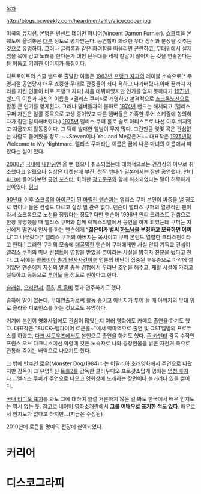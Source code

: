 [[목차]]

http://blogs.ocweekly.com/heardmentality/alicecooper.jpg

[[미국]]의 [[뮤지션]]. 본명은 빈센트 데이먼 퍼니어(Vincent Damon Furnier). [[쇼크록]]을 본궤도에 올려놓은 [[대부]] 정도로 평가받는다. 공연할때 화려한 무대 장식과 분장을 갖추는 것으로 유명하다. 그러나 글램록과 같은 화려함을 떠올리면 곤란하고, 무대위에서 실제 뱀을 목에 감고 노래를 한다든가 대형 단두대를 세워 칼날이 떨어지는 것을 연출한다는 등 어둡고 기괴한 이미지가 특징이다.

디트로이트의 스쿨 밴드로 출발한 이들은 [[1963년]] [[프랭크 자파]]의 레이블 소속으로[* 무명시절 공연당시 너무 쇼킹한 무대로 관중들이 죄다 욕하고 나가버렸다.이때 끝까지 자리를 지킨 인물이 바로 프랭크 자파] 처음 데뷔하였지만 인기를 얻지 못하다가 [[1971년]] 밴드의 이름과 자신의 이름을 <앨리스 쿠퍼>로 개명하고 본격적으로 [[쇼크록]]노선으로 활동 큰 인기를 얻게된다. 그러나 멤버들과의 불화로 [[1974년]] 밴드는 해체되고 (앨리스 쿠퍼 자신은 알콜 중독으로 고생 중이었고 다른 멤버들은 가혹한 투어 스케줄에 항의하다가 집단 탈퇴해버렸다.) [[1975년]] 앨리스 쿠퍼 홀로 솔로 아티스트로 나선 이후 쉬지않고 지금까지 활동중이다. 그 덕에 발매한 앨범이 무지 많다. 그런만큼 몇몇 곡은 관심없는 사람도 들어봤을 정도. ~~Steven이나 You and Me같은거~~ 대표작은 [[1975년]]작 Welcome to My Nightmare. 앨리스 쿠퍼라는 이름은 꿈에 나온 마녀의 이름에서 따왔다는 설이 있다.

[[2008년]] [[국내]]에 [[내한공연]] 올 뻔 했으나 취소되었는데 대외적으로는 건강상의 이유로 취소했다고 알렸으나 실상은 티켓판매 부진. 정작 옆나라 [[일본]]에서는 잘만 공연했다. [[인터파크]]에 들어가보면 [[공연]] [[포스터]], 화려한 [[광고]]문구와 함께 취소되었다는 말이 허무하게 남아있다. [http://ticket.interpark.com/Ticket/Goods/GoodsInfo.asp?GoodsCode=08000819 링크]   

[[90년대]] 이후 [[쇼크록]]의 [[아이콘]]이 된 [[마릴린 맨슨]]과는 앨리스 쿠퍼 본인이 짜증을 낼 정도로 엮이나 둘은 컨셉도 다르고 실상 별 관련 없다. 맨슨이 앨리스 쿠퍼의 열광적인 팬이라서 쇼크록으로 노선을 정했다는 정도? 다만 맨슨이 1996년 안티 크리스트 컨셉으로 한창 유명했을 때 앨리스 쿠퍼와 함께 락페스티벌에서 공연을 하게 되었는데 쿠퍼는 자신에게 떨면서 인사를 하는 맨슨에게 "'''젊은이가 벌써 [[하느님]]을 부정하고 모욕하면 어쩌냐'''"고 나무랐다[* 앨리스 쿠퍼의 아버지는 목사이고 쿠퍼 본인도 열렬한 크리스천이라고 한다.] 그러한 쿠퍼의 모습에 [[데꿀멍]]한 맨슨이 쿠퍼에게만 사실 안티 기독교 컨셉이 앨리스 쿠퍼의 마녀 컨셉트에 영향을 받았을 뿐이라는 사실을 밝히자 친분을 텄다고 한다. 그 뒤에는 [[콜롬비아 총기 난사사건]]이후 언론의 비난이 집중된 후유증으로 마약에 쩔어있던 맨슨에게 자신의 알콜 중독 경험에서 우러난 조언을 해주고, 재활 시설에 가라고 설득하고 공동으로 [[투어]]도 돌 정도로 친하다고 한다. 

[[슬래쉬]], [[오리안시]], [[존5]], [[롭 좀비]] 등과 연주하기도 했다.

슬하에 딸이 있는데, 무대연출가로써 활동 중이고 아버지가 투어 돌 때 아버지의 무대 위로 올라와 퍼포먼스를 하는 것으로도 유명하다.

거기에 본인이 영화사업에도 관심이 많았는지 여러 영화에도 카메오 출연을 하기도 했다. 대표작은 "SUCK~뱀파이어 로큰롤~"에서 악마역으로 출연 및 OST앨범의 프로듀스를 하였고, [[다크 섀도우즈]]에서도 본인으로 출연을 하기도 했다. [[존 카펜터]] 감독 수작인 프린스 오브 다크니스에선 악령에 깃든 노숙자로 나와 등장인물을 낡은 자전거 축으로 관통해 죽이는 배역으로 나오기도 했다.

그 밖에 [http://jampuri.egloos.com/4185380 반수인 로우](Monster Dog/1984)라는 이탈리아 호러영화에서 주연으로 나왔지만 감독이 그 유명하신 [[트롤2]]를 감독한 클라우디오 프로갓소답게 영화는 [http://blog.naver.com/PostView.nhn?blogId=artgihun&logNo=20117824335 엄청 후지다]....앨리스 쿠퍼가 주연으로 나오고 영화상에 노래하는 장면이나 볼거리나 있을 뿐이다.

[http://blog.naver.com/muktongx/130143776255 국내 비디오 표지]를 봐도 그에 대하여 일절 거론하지 않은 걸 봐도 한국에서 배우 인지도는 역시 없는 듯. 참고로 [[네이버]] 영화소개란에서 '''그를 여배우로 표기한 적도 있다'''. 배우로서 인지도가 없다고 하지만...(지금은 수정됨)

2010년에 로큰롤 명예의 전당에 헌액되었다.

= 커리어 =
= 디스코그라피 = 
